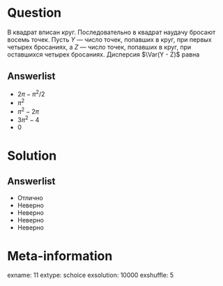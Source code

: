 Question
========
В квадрат вписан круг. Последовательно в квадрат наудачу бросают восемь точек. Пусть $Y$ — число точек, попавших в круг, при первых четырех бросаниях, а $Z$ — число точек, попавших в круг, при оставшихся четырех бросаниях. Дисперсия $\Var(Y - Z)$ равна
 

Answerlist
----------
*  $2\pi - \pi^2 / 2$
*  $\pi^2$
*  $\pi^2 - 2 \pi$
*  $3\pi^2 - 4$
*   $0$


Solution
========

Answerlist
----------
*  Отлично
*  Неверно
*  Неверно
*  Неверно
*  Неверно

Meta-information
================
exname: 11
extype: schoice
exsolution: 10000
exshuffle: 5
